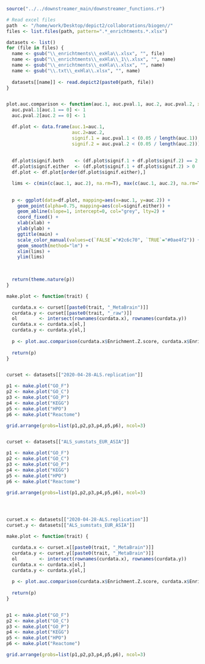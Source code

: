 ```r
source("../../downstreamer_main/downstreamer_functions.r")

# Read excel files
path  <- "/home/work/Desktop/depict2/collaborations/biogen//"
files <- list.files(path, pattern=".*_enrichtments.*.xlsx")

datasets <- list()
for (file in files) {
  name <- gsub("\\_enrichtments\\_exHla\\.xlsx", "", file)
  name <- gsub("\\_enrichtments\\_exHla\\_1\\.xlsx", "", name)
  name <- gsub("\\_enrichtments\\_exHla\\.xlsx", "", name)
  name <- gsub("\\.txt\\_exHla\\.xlsx", "", name)
  
  datasets[[name]] <- read.depict2(paste0(path, file))
}


plot.auc.comparison <- function(auc.1, auc.pval.1, auc.2, auc.pval.2, xlab="AUC 1", ylab="AUC 2", main=NULL) {
  auc.pval.1[auc.1 == 0] <- 1
  auc.pval.2[auc.2 == 0] <- 1

  df.plot <- data.frame(auc.1=auc.1,
                        auc.2=auc.2,
                        signif.1 = auc.pval.1 < (0.05 / length(auc.1)), 
                        signif.2 = auc.pval.2 < (0.05 / length(auc.2)))
  
  
  df.plot$signif.both    <- (df.plot$signif.1 + df.plot$signif.2) == 2
  df.plot$signif.either  <- (df.plot$signif.1 + df.plot$signif.2) > 0
  df.plot <- df.plot[order(df.plot$signif.either),]

  lims <- c(min(c(auc.1, auc.2), na.rm=T), max(c(auc.1, auc.2), na.rm=T))  

  
  p <- ggplot(data=df.plot, mapping=aes(x=auc.1, y=auc.2)) +
    geom_point(alpha=0.75, mapping=aes(col=signif.either)) +
    geom_abline(slope=1, intercept=0, col="grey", lty=2) +
    coord_fixed() +
    xlab(xlab) +
    ylab(ylab) +
    ggtitle(main) + 
    scale_color_manual(values=c(`FALSE`="#2c6c70", `TRUE`="#0ae4f2")) +
    geom_smooth(method="lm") +
    xlim(lims) +
    ylim(lims)
  

  
  return(theme.nature(p))
}


```

```r

make.plot <- function(trait) {

  curdata.x <- curset[[paste0(trait, "_MetaBrain")]]
  curdata.y <- curset[[paste0(trait, "_raw")]]
  ol        <- intersect(rownames(curdata.x), rownames(curdata.y))
  curdata.x <- curdata.x[ol,]
  curdata.y <- curdata.y[ol,]
  
  p <- plot.auc.comparison(curdata.x$Enrichment.Z.score, curdata.x$Enrichment.P.value, curdata.y$Enrichment.Z.score, curdata.y$Enrichment.P.value, xlab=paste0(trait, "_MetaBrain"), ylab=paste0(trait, "_raw"))
  
  return(p)
}


curset <- datasets[["2020-04-28-ALS.replication"]]

p1 <- make.plot("GO_F")
p2 <- make.plot("GO_C")
p3 <- make.plot("GO_P")
p4 <- make.plot("KEGG")
p5 <- make.plot("HPO")
p6 <- make.plot("Reactome")

grid.arrange(grobs=list(p1,p2,p3,p4,p5,p6), ncol=3)


curset <- datasets[["ALS_sumstats_EUR_ASIA"]]

p1 <- make.plot("GO_F")
p2 <- make.plot("GO_C")
p3 <- make.plot("GO_P")
p4 <- make.plot("KEGG")
p5 <- make.plot("HPO")
p6 <- make.plot("Reactome")

grid.arrange(grobs=list(p1,p2,p3,p4,p5,p6), ncol=3)




curset.x <- datasets[["2020-04-28-ALS.replication"]]
curset.y <- datasets[["ALS_sumstats_EUR_ASIA"]]

make.plot <- function(trait) {

  curdata.x <- curset.x[[paste0(trait, "_MetaBrain")]]
  curdata.y <- curset.y[[paste0(trait, "_MetaBrain")]]
  ol        <- intersect(rownames(curdata.x), rownames(curdata.y))
  curdata.x <- curdata.x[ol,]
  curdata.y <- curdata.y[ol,]
  
  p <- plot.auc.comparison(curdata.x$Enrichment.Z.score, curdata.x$Enrichment.P.value, curdata.y$Enrichment.Z.score, curdata.y$Enrichment.P.value, xlab=paste0(trait, "_exlAsia"), ylab=paste0(trait, "_inclAsia"))
  
  return(p)
}


p1 <- make.plot("GO_F")
p2 <- make.plot("GO_C")
p3 <- make.plot("GO_P")
p4 <- make.plot("KEGG")
p5 <- make.plot("HPO")
p6 <- make.plot("Reactome")

grid.arrange(grobs=list(p1,p2,p3,p4,p5,p6), ncol=3)


```

